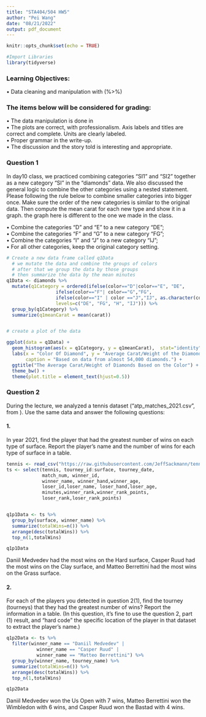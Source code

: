 ---
title: "STA404/504 HW5"
author: "Pei Wang"
date: "08/21/2022"
output: pdf_document
---

```{r setup, include=FALSE}
knitr::opts_chunk$set(echo = TRUE)

#Import Libraries
library(tidyverse)
```


### Learning Objectives:  
•	Data cleaning and manipulation with \textbf{dplyr} (%>%)  

### The items below will be considered for grading:  
•	The data manipulation is done in \textbf{dplyr}  
•	The plots are correct, with professionalism. Axis labels and titles are correct and complete. Units are clearly labeled.  
•	Proper grammar in the write-up.  
•	The discussion and the story told is interesting and appropriate.   


\textbf{Please use dplyr to work on any data manipulation related tasks.}

### Question 1
In day10 class, we practiced combining categories "SI1" and "SI2" together as a new category "SI" in the "diamonds" data. We also discussed the general logic to combine the other categories using a nested \textbf{ifelse} statement. Please following the rule below to combine smaller categories into bigger once. Make sure the order of the new categories is similar to the original data. Then compute the mean carat for each new \textbf{color} type and show it in a graph. \textbf{Note:} the graph here is different to the one we made in the class.

•	Combine the categories "D" and "E" to a new category "DE";  
•	Combine the categories "F" and "G" to a new category "FG";  
•	Combine the categories "I" and "J" to a new category "IJ";  
•	For all other categories, keep the original category setting.  
```{r warning=FALSE}
# Create a new data frame called q1Data
  # we mutate the data and combine the groups of colors
  # after that we group the data by those groups
  # then summarize the data by the mean minutes
q1Data <- diamonds %>%  
  mutate(q1Category = ordered(ifelse(color=="D"|color=="E", "DE",
                  ifelse(color=="F"| color=="G","FG", 
                  ifelse(color=="I" | color =="J","IJ", as.character(color)))), 
                  levels=c("DE", "FG", "H", "IJ"))) %>%  
  group_by(q1Category) %>%
  summarize(q1meanCarat = mean(carat))


# create a plot of the data

ggplot(data = q1Data) +
  geom_histogram(aes(x = q1Category, y = q1meanCarat),  stat="identity") + 
  labs(x = "Color Of Diamond", y = "Average Carat/Weight of the Diamond",
       caption = "Based on data from almost 54,000 diamonds.") +
  ggtitle("The Average Carat/Weight of Diamonds Based on the Color") +
  theme_bw() +
  theme(plot.title = element_text(hjust=0.5))
```


### Question 2  
During the lecture, we analyzed a tennis dataset ("atp_matches\_2021.csv", from \url{https://github.com/JeffSackmann/tennis_atp}). Use the same data and answer the following questions:

#### 1.  
In year 2021, find the player that had the greatest number of wins on each type of surface. Report the player’s name and the number of wins for each type of surface in a table. 
```{r warning=FALSE}
tennis <- read_csv("https://raw.githubusercontent.com/JeffSackmann/tennis_atp/master/atp_matches_2021.csv")
ts <- select(tennis, tourney_id:surface, tourney_date, 
             match_num, winner_id,
             winner_name, winner_hand,winner_age,
             loser_id,loser_name, loser_hand,loser_age,
             minutes,winner_rank,winner_rank_points,
             loser_rank,loser_rank_points)


q1p1Data <- ts %>% 
  group_by(surface, winner_name) %>% 
  summarize(totalWins=n()) %>% 
  arrange(desc(totalWins)) %>% 
  top_n(1,totalWins)

q1p1Data
```
Daniil Medvedev had the most wins on the Hard surface, Casper Ruud had the most wins on the Clay surface, and	Matteo Berrettini had the most wins on the Grass surface.


#### 2.
For each of the players you detected in question 2(1), find the tourney (tourneys) that they had the greatest number of wins? Report the information in a table. (In this question, it’s fine to use the question 2, part (1) result, and "hard code" the specific location of the player in that dataset to extract the player’s name.)

```{r warning=FALSE}

q1p2Data <- ts %>% 
  filter(winner_name == "Daniil Medvedev" |
           winner_name == "Casper Ruud" |
           winner_name == "Matteo Berrettini") %>% 
  group_by(winner_name, tourney_name) %>% 
  summarize(totalWins=n()) %>% 
  arrange(desc(totalWins)) %>% 
  top_n(1,totalWins)

q1p2Data

```
Daniil Medvedev won the	Us Open with 7 wins, Matteo Berrettini won the Wimbledon with 6 wins, and Casper Ruud	won the Bastad with 4 wins.	




